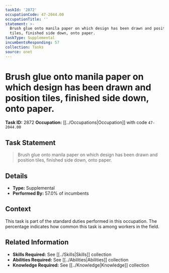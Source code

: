 ```yaml
---
taskId: '2872'
occupationCode: 47-2044.00
occupationTitle: ''
statement: >-
  Brush glue onto manila paper on which design has been drawn and position
  tiles, finished side down, onto paper.
taskType: Supplemental
incumbentsResponding: 57
collection: Tasks
source: onet
---
```

# Brush glue onto manila paper on which design has been drawn and position tiles, finished side down, onto paper.

**Task ID:** 2872
**Occupation:** [[../Occupations|Occupation]] with code `47-2044.00`

## Task Statement

> Brush glue onto manila paper on which design has been drawn and position tiles, finished side down, onto paper.

## Details

- **Type:** Supplemental
- **Performed By:** 57.0% of incumbents

## Context

This task is part of the standard duties performed in this occupation. The percentage indicates how common this task is among workers in the field.

## Related Information

- **Skills Required:** See [[../Skills|Skills]] collection
- **Abilities Required:** See [[../Abilities|Abilities]] collection
- **Knowledge Required:** See [[../Knowledge|Knowledge]] collection
